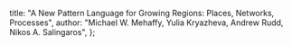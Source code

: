   title:
    "A New Pattern Language for Growing Regions: Places, Networks, Processes",
  author:
    "Michael W. Mehaffy, Yulia Kryazheva, Andrew Rudd, Nikos A. Salingaros",
};
